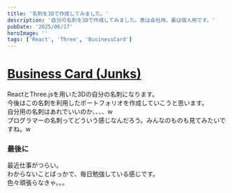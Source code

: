 ```yaml
---
title: '名刺を3Dで作成してみました。'
description: '自分の名刺を3Dで作成してみました。表は会社用。裏は個人用です。'
pubDate: '2025/06/17'
heroImage: ''
tags: ['React', 'Three', 'BusinessCard']
---
```




# [Business Card (Junks)](https://s20024.github.io/Junks/business-card/)

<ImageViewer src="/images/news/20250617-business-card/front.png" alt="BusinessCard Front" client:load />
<ImageViewer src="/images/news/20250617-business-card/back.png" alt="BusinessCard Back" client:load />

ReactとThree.jsを用いた3Dの自分の名刺になります。  
今後はこの名刺を利用したポートフォリオを作成していこうと思います。  
自分用の名刺はあれでいいのか、、、、w  
プログラマーの名刺ってどういう感じなんだろう。みんなのものも見てみたいですね。w

### 最後に

最近仕事がつらい。  
わからないことばっかで、毎日勉強している感じです。  
色々頑張らなきゃ。。。

